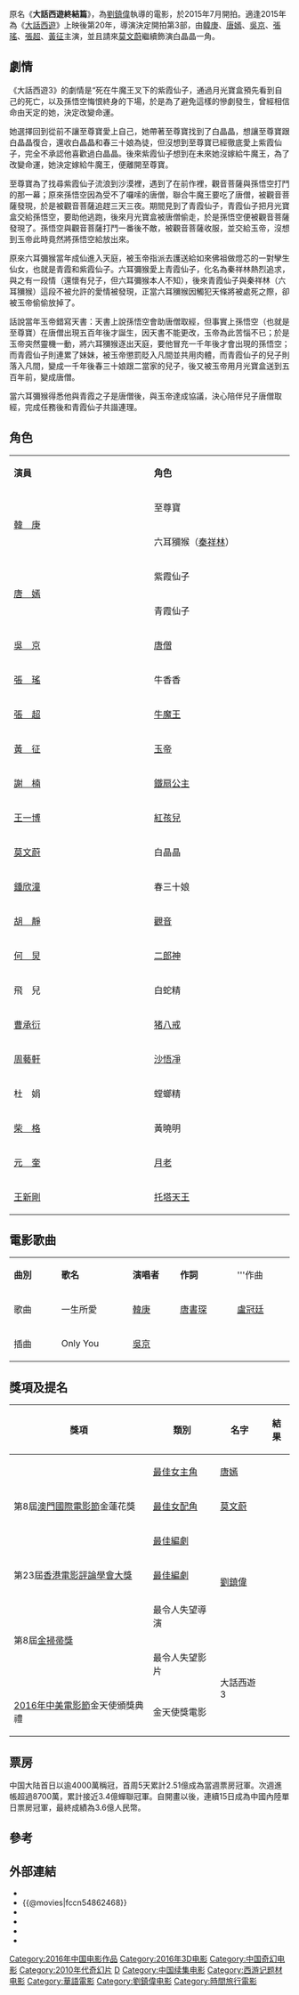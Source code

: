 {{noteTA
|1=zh:西遊記大結局之仙履奇緣; zh-hk:西遊記大結局之仙履奇緣;zh-cn:大话西游之大圣娶亲; zh-tw:西遊記大結局之仙履奇緣; zh-sg:西游记大结局之仙侣奇缘;
}}
{{电影信息框
| name = 大話西遊3
| original_name = ''A Chinese Odyssey: Part Three''
| image = A Chinese Odyssey 3.jpg
| caption = 《大話西遊3》電影海報
| director = [[劉鎮偉|劉鎮偉]]
| producer = 陳亮<br />楊子葦<br />麥子善
| producer_2 = 呂建民
| writer = [[劉鎮偉|技安]]
| starring = [[韓庚|韓庚]]<br />[[唐嫣|唐嫣]]<br />[[莫文蔚|莫文蔚]]<br />[[吳京_(演員)|吳京]]<br />[[张瑶|张瑶]]<br />[[张超_(1988年)|張超]]<br />[[黄征|黄征]]<br />[[鍾欣潼|鍾欣潼]]
| music = [[盧冠廷|盧冠廷]]
| maintheme = 
| endtheme = 
| cinematography = 高正淦
| editing = 麥子善<br />王改改
| production_company = 春秋時代（天津）影業有限公司<br />北京樂華圓娛文化傳播有限公司<br />[[霍爾果斯登峰國際文化傳播有限公司|霍爾果斯登峰國際文化傳播有限公司]]
| distributor = 霍爾果斯春秋時代文化傳媒有限公司<br />北京卓然影業有限公司
| released = {{flagicon|CHN}}{{start date|2016|9|14}}<br>{{flagicon|Malaysia}}{{start date|2016|9|15}}<br>{{flagicon|Laos}}{{start date|2016|9|20}}<br>{{flagicon|HK}}{{flagicon|Macau}}{{flagicon|Singapore}}{{flagicon|Australia}}{{start date|2016|9|22}}<br>{{flagicon|Thailand}}{{start date|2016|9|27}}
| runtime = 
| country = {{中國大陸電影產地}}
| language = [[漢語普通話|漢語普通話]]
| awards = 
| budget = $2000萬美元
| gross = $5190萬美元<ref name="TheNumbers">{{cite web|url=http://www.the-numbers.com/movie/Chinese-Odyssey-A-Part-Three-(China)#tab=summary|title=A Chinese Odyssey: Part Three (2016)|publisher=The Numbers|accessdate=September 14, 2016|archive-date=2020-07-17|archive-url=https://web.archive.org/web/20200717230254/https://www.the-numbers.com/movie/Chinese-Odyssey-A-Part-Three-(China)#tab=summary|dead-url=no}}</ref>
| amg_id = 1:176862
| imdb_id = tt0112778
| preceded_by = [[西遊記大結局之仙履奇緣|西遊記大結局之仙履奇緣]]
| followed_by = 
}}

{{engname|《大話西遊3》|''A Chinese Odyssey: Part Three''}}原名《'''大話西遊終結篇'''》，為[[劉鎮偉|劉鎮偉]]執導的電影，於2015年7月開拍。適逢2015年為《[[大話西遊|大話西遊]]》上映後第20年，導演決定開拍第3部，由[[韓庚|韓庚]]、[[唐嫣|唐嫣]]、[[吳京_(演員)|吳京]]、[[张瑶|張瑤]]、[[张超_(1988年)|張超]]、[[黃征|黃征]]主演，並且請來[[莫文蔚|莫文蔚]]繼續飾演白晶晶一角。

== 劇情 ==
《大話西遊3》的劇情是“死在牛魔王叉下的紫霞仙子，通過月光寶盒預先看到自己的死亡，以及孫悟空悔恨終身的下場，於是為了避免這樣的慘劇發生，曾經相信命由天定的她，決定改變命運。

她選擇回到從前不讓至尊寶愛上自己，她帶著至尊寶找到了白晶晶，想讓至尊寶跟白晶晶復合，還收白晶晶和春三十娘為徒，但沒想到至尊寶已經徹底愛上紫霞仙子，完全不承認他喜歡過白晶晶。後來紫霞仙子想到在未來她沒嫁給牛魔王，為了改變命運，她決定嫁給牛魔王，便離開至尊寶。

至尊寶為了找尋紫霞仙子流浪到沙漠裡，遇到了在前作裡，觀音菩薩與孫悟空打鬥的那一幕；原來孫悟空因為受不了囉嗦的唐僧，聯合牛魔王要吃了唐僧，被觀音菩薩發現，於是被觀音菩薩追趕三天三夜。期間見到了青霞仙子，青霞仙子把月光寶盒交給孫悟空，要助他逃跑，後來月光寶盒被唐僧偷走，於是孫悟空便被觀音菩薩發現了。孫悟空與觀音菩薩打鬥一番後不敵，被觀音菩薩收服，並交給玉帝，沒想到玉帝此時竟然將孫悟空給放出來。

原來六耳彌猴當年成仙進入天庭，被玉帝指派去護送給如來佛祖做燈芯的一對孿生仙女，也就是青霞和紫霞仙子。六耳彌猴愛上青霞仙子，化名為秦祥林熱烈追求，與之有一段情（還懷有兒子，但六耳彌猴本人不知），後來青霞仙子與秦祥林（六耳獼猴）這段不被允許的愛情被發現，正當六耳獼猴因觸犯天條將被處死之際，卻被玉帝偷偷放掉了。

話說當年玉帝錯寫天書：天書上說孫悟空會助唐僧取經，但事實上孫悟空（也就是至尊寶）在唐僧出現五百年後才誕生，因天書不能更改，玉帝為此苦惱不已；於是玉帝突然靈機一動，將六耳獼猴逐出天庭，要他冒充一千年後才會出現的孫悟空；而青霞仙子則連累了妹妹，被玉帝懲罰貶入凡間並共用肉體，而青霞仙子的兒子則落入凡間，變成一千年後春三十娘跟二當家的兒子，後又被玉帝用月光寶盒送到五百年前，變成唐僧。

當六耳彌猴得悉他與青霞之子是唐僧後，與玉帝達成協議，決心陪伴兒子唐僧取經，完成任務後和青霞仙子共諧連理。

== 角色 ==
{|class="wikitable" width="55%"
|- style="background:cornflowerblue; color:white" align=center
|style="width:2%"|'''演員'''
|style="width:2%"|'''角色'''
|-
|rowspan="2"|[[韓庚|韓　庚]] || 至尊寶<!---考慮到本片實際劇情，角色列表中不應包含孫悟空--->
|-
|六耳獼猴（[[秦祥林|秦祥林]]）
|-
|rowspan="2"|[[唐嫣|唐　嫣]] || 紫霞仙子
|-
|青霞仙子
|-
|[[吳京_(演員)|吳　京]] || [[唐三藏|唐僧]]
|-
|[[张瑶|張　瑤]]|| 牛香香
|-
|[[张超_(1988年)|張　超]]|| [[牛魔王|牛魔王]]
|-
|[[黄征|黃　征]]|| [[玉帝|玉帝]]
|-
|[[謝楠|謝　楠]] || [[鐵扇公主|鐵扇公主]]
|-
|[[王一博|王一博]] || [[紅孩兒|紅孩兒]]
|-
|[[莫文蔚|莫文蔚]] || 白晶晶
|-
|[[鍾欣潼|鍾欣潼]] || 春三十娘
|-
|[[胡静|胡　靜]]|| [[觀世音菩薩|觀音]]
|-
|[[何炅|何　炅]] || [[二郎神|二郎神]]
|-
|飛　兒 || 白蛇精
|-
|[[曹承衍|曹承衍]] || [[猪八戒|猪八戒]]
|-
|[[周藝軒|周藝軒]] || [[沙僧|沙悟凈]]
|-
|杜　娟 || 螳螂精
|-
|[[柴格|柴　格]]|| 黃曉明
|-
|[[元奎|元　奎]]|| [[月下老人|月老]]
|-
|[[王新剛|王新剛]] || [[李靖_(神话人物)|托塔天王]]
|}
== 電影歌曲 ==
{|class="wikitable" style="text-align:center;width:80%"
|- style="width:100%; background:green; color:snow"
|style="width:10%"|'''曲別'''||style="width:15%"|'''歌名'''||style="width:10%"|'''演唱者'''||style="width:12%"|'''作詞'''||style="width:12%"|'''作曲
|-
|歌曲||一生所愛 ||[[韓庚|韓庚]] ||[[唐書琛|唐書琛]] || [[盧冠廷|盧冠廷]]
|-
|插曲||Only You ||[[吳京_(演員)|吳京]] || ||
|}
== 獎項及提名 ==
{| class="wikitable" style="font-size: 95%;"
|-
! 獎項
! 類別
! 名字
! 結果
|- 
! rowspan= "3"|第8屆[[澳门国际电影节|澳門國際電影節]]金蓮花獎
! [[金莲花奖最佳女主角|最佳女主角]]
![[唐嫣|唐嫣]]
! {{nom}}
|- 
![[金莲花奖最佳女配角|最佳女配角]]
![[莫文蔚|莫文蔚]]
! {{nom}}
|-
! [[金莲花奖最佳编剧|最佳編劇]]
!rowspan= "3"|[[劉鎮偉|劉鎮偉]]
! {{nom}}
|- 
! 第23屆[[香港電影評論學會大獎|香港電影評論學會大獎]]
! [[香港電影評論學會大獎最佳編劇|最佳編劇]]
! {{nom}}
|- 
! rowspan= "2"|第8屆[[金扫帚奖|金掃帚獎]]
! 最令人失望導演
! {{won}}
|- 
! 最令人失望影片
! rowspan= "2"|大話西遊3
!{{nom}}
|- 
! [[2016年中美電影節|2016年中美電影節]]金天使頒獎典禮
! 金天使獎電影
! {{won}}
|}
== 票房 ==
中国大陆首日以逾4000萬稱冠，首周5天累計2.51億成為當週票房冠軍。次週進帳超過8700萬，累計接近3.4億蟬聯冠軍。自開畫以後，連續15日成為中國內陸單日票房冠軍，最終成績為3.6億人民幣。
{{start box}}
{{succession prize box|《[[星际迷航3：超越星辰|星际迷航3：超越星辰]]》|《[[从你的全世界路过|从你的全世界路过]]》|[[2016年中国内地一周票房冠军|2016年中国内地一周票房冠军]]|第38-39周}}
{{end box}}

==參考==
{{Reflist}}

==外部連結==
*{{Yahoomovie id|6475}}
*{{@movies|fccn54862468}}
*{{hkmdb title|18766}}
*{{douban}}
*{{Mtime|226439}}
*{{imdb title|4862468}}

{{西游记}}
{{劉鎮偉}}
{{吴京}}
{{莫文蔚}}
{{鍾欣潼}}
{{2010年代古裝華語電影}}
[[Category:2016年中国电影作品|Category:2016年中国电影作品]]
[[Category:2016年3D电影|Category:2016年3D电影]]
[[Category:中国奇幻电影|Category:中国奇幻电影]]
[[Category:2010年代奇幻片|Category:2010年代奇幻片]]
[[Category:中国3D电影|D]]
[[Category:中国续集电影|Category:中国续集电影]]
[[Category:西游记题材电影|Category:西游记题材电影]]
[[Category:華語電影|Category:華語電影]]
[[Category:劉鎮偉电影|Category:劉鎮偉电影]]
[[Category:時間旅行電影|Category:時間旅行電影]]